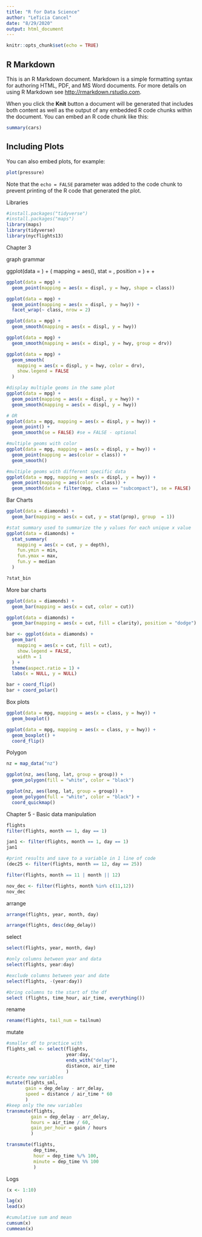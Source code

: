 ```yaml
---
title: "R for Data Science"
author: "LeTicia Cancel"
date: "8/29/2020"
output: html_document
---
```


```r
knitr::opts_chunk$set(echo = TRUE)
```

## R Markdown

This is an R Markdown document. Markdown is a simple formatting syntax for authoring HTML, PDF, and MS Word documents. For more details on using R Markdown see <http://rmarkdown.rstudio.com>.

When you click the **Knit** button a document will be generated that includes both content as well as the output of any embedded R code chunks within the document. You can embed an R code chunk like this:

```r
summary(cars)
```

## Including Plots

You can also embed plots, for example:

```r
plot(pressure)
```

Note that the `echo = FALSE` parameter was added to the code chunk to prevent printing of the R code that generated the plot.

Libraries 
```r
#install.packages("tidyverse")
#install.packages("maps")
library(maps)
library(tidyverse)
library(nycflights13)
```

Chapter 3

graph grammar

ggplot(data = <DATA>) + 
  <GEOM_FUNCTION>(
     mapping = aes(<MAPPINGS>),
     stat = <STAT>, 
     position = <POSITION>
  ) +
  <COORDINATE_FUNCTION> +
  <FACET_FUNCTION>
  
```r
ggplot(data = mpg) +
  geom_point(mapping = aes(x = displ, y = hwy, shape = class))
```

```r
ggplot(data = mpg) +
  geom_point(mapping = aes(x = displ, y = hwy)) +
  facet_wrap(~ class, nrow = 2)
```

```r
ggplot(data = mpg) +
  geom_smooth(mapping = aes(x = displ, y = hwy))

ggplot(data = mpg) +
  geom_smooth(mapping = aes(x = displ, y = hwy, group = drv))

ggplot(data = mpg) +
  geom_smooth(
    mapping = aes(x = displ, y = hwy, color = drv),
    show.legend = FALSE
  )

#display multiple geoms in the same plot 
ggplot(data = mpg) +
  geom_point(mapping = aes(x = displ, y = hwy)) +
  geom_smooth(mapping = aes(x = displ, y = hwy))

# OR
ggplot(data = mpg, mapping = aes(x = displ, y = hwy)) +
  geom_point() +
  geom_smooth(se = FALSE) #se = FALSE - optional

#multiple geoms with color
ggplot(data = mpg, mapping = aes(x = displ, y = hwy)) +
  geom_point(mapping = aes(color = class)) +
  geom_smooth()

#multiple geoms with different specific data 
ggplot(data = mpg, mapping = aes(x = displ, y = hwy)) +
  geom_point(mapping = aes(color = class)) +
  geom_smooth(data = filter(mpg, class == "subcompact"), se = FALSE)
```

Bar Charts
```r
ggplot(data = diamonds) +
  geom_bar(mapping = aes(x = cut, y = stat(prop), group  = 1))

#stat summary used to summarize the y values for each unique x value
ggplot(data = diamonds) +
  stat_summary(
    mapping = aes(x = cut, y = depth), 
    fun.ymin = min,
    fun.ymax = max,
    fun.y = median
  )

?stat_bin
```

More bar charts
```r
ggplot(data = diamonds) +
  geom_bar(mapping = aes(x = cut, color = cut))

ggplot(data = diamonds) +
  geom_bar(mapping = aes(x = cut, fill = clarity), position = "dodge")

bar <- ggplot(data = diamonds) +
  geom_bar(
    mapping = aes(x = cut, fill = cut), 
    show.legend = FALSE,
    width = 1
  ) +
  theme(aspect.ratio = 1) +
  labs(x = NULL, y = NULL)

bar + coord_flip()
bar + coord_polar()
```

Box plots
```r
ggplot(data = mpg, mapping = aes(x = class, y = hwy)) +
  geom_boxplot()

ggplot(data = mpg, mapping = aes(x = class, y = hwy)) +
  geom_boxplot() +
  coord_flip()
```

Polygon
```r
nz = map_data("nz")

ggplot(nz, aes(long, lat, group = group)) +
  geom_polygon(fill = "white", color = "black")

ggplot(nz, aes(long, lat, group = group)) +
  geom_polygon(full = "white", color = "black") +
  coord_quickmap()
```
Chapter 5 - Basic data manipulation 
```r
flights
filter(flights, month == 1, day == 1)

jan1 <- filter(flights, month == 1, day == 1)
jan1

#print results and save to a variable in 1 line of code
(dec25 <- filter(flights, month == 12, day == 25))

filter(flights, month == 11 | month || 12)

nov_dec <- filter(flights, month %in% c(11,12))
nov_dec
```

arrange
```r
arrange(flights, year, month, day)

arrange(flights, desc(dep_delay))
```

select
```r
select(flights, year, month, day)

#only columns between year and data
select(flights, year:day)

#exclude columns between year and date
select(flights, -(year:day))

#bring columns to the start of the df
select (flights, time_hour, air_time, everything())

```

rename
```r
rename(flights, tail_num = tailnum)
```

mutate
```r
#smaller df to practice with
flights_sml <- select(flights,
                      year:day,
                      ends_with("delay"),
                      distance, air_time
                      )
#create new variables
mutate(flights_sml,
       gain = dep_delay - arr_delay,
       speed = distance / air_time * 60
       )
#keep only the new variables
transmute(flights,
         gain = dep_delay - arr_delay,
         hours = air_time / 60,
         gain_per_hour = gain / hours
         )

transmute(flights,
          dep_time,
          hour = dep_time %/% 100,
          minute = dep_time %% 100
          )

```

Logs
```r
(x <- 1:10)

lag(x)
lead(x)

#cumulative sum and mean
cumsum(x)
cummean(x)
```

